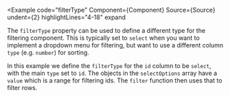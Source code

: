 
<Example
  code="filterType"
  Component={Component}
  Source={Source}
  undent={2}
  highlightLines="4-18"
  expand
>
  The `filterType` property can be used to define a different type for the
  filtering component.  This is typically set to `select` when you want to
  implement a dropdown menu for filtering, but want to use a different column
  `type` (e.g. `number`) for sorting.

  In this example we define the `filterType` for the `id` column to be
  `select`, with the main `type` set to `id`.  The objects in the
  `selectOptions` array have a `value` which is a range for filtering ids.
  The `filter` function then uses that to filter rows.
</Example>
